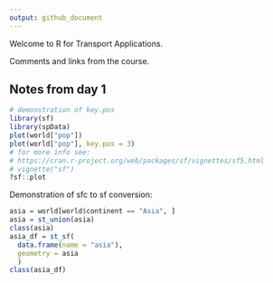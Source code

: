 ```yaml
---
output: github_document
---
```


Welcome to R for Transport Applications. 

Comments and links from the course.

## Notes from day 1

```r
# demonstration of key.pos
library(sf)
library(spData)
plot(world["pop"])
plot(world["pop"], key.pos = 3)
# for more info see:
# https://cran.r-project.org/web/packages/sf/vignettes/sf5.html
# vignette("sf")
?sf::plot
```

Demonstration of sfc to sf conversion:

```r
asia = world[world$continent == "Asia", ]
asia = st_union(asia)
class(asia)
asia_df = st_sf(
  data.frame(name = "asia"),
  geometry = asia
  )
class(asia_df)
```



